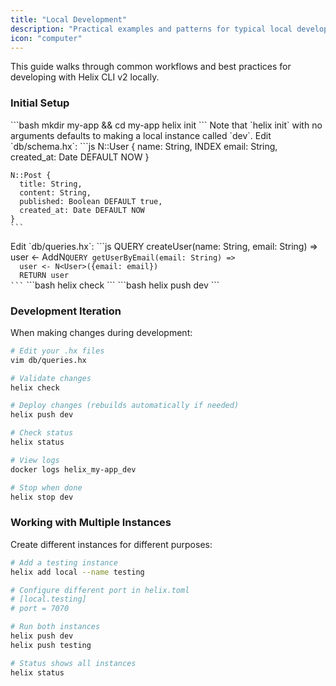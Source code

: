 ```yaml
---
title: "Local Development"
description: "Practical examples and patterns for typical local development workflows"
icon: "computer"
---
```


This guide walks through common workflows and best practices for developing with Helix CLI v2 locally.

### Initial Setup

<Steps>
  <Step title="Create project">
    ```bash
    mkdir my-app && cd my-app
    helix init
    ```
    Note that `helix init` with no arguments defaults to making a local instance called `dev`.
  </Step>

  <Step title="Define schema">
    Edit `db/schema.hx`:
    ```js
    N::User {
      name: String,
      INDEX email: String,
      created_at: Date DEFAULT NOW
    }

    N::Post {
      title: String,
      content: String,
      published: Boolean DEFAULT true,
      created_at: Date DEFAULT NOW
    }
    ```
  </Step>

  <Step title="Create queries">
    Edit `db/queries.hx`:
    ```js
    QUERY createUser(name: String, email: String) =>
      user <- AddN<User({
        name: name,
        email: email,
      })
      RETURN user

    QUERY getUserByEmail(email: String) =>
      user <- N<User>({email: email})
      RETURN user
    ```
  </Step>

  <Step title="Validate">
    ```bash
    helix check
    ```
  </Step>

  <Step title="Build and deploy">
    ```bash
    helix push dev
    ```
  </Step>
</Steps>

### Development Iteration

When making changes during development:

```bash
# Edit your .hx files
vim db/queries.hx

# Validate changes
helix check

# Deploy changes (rebuilds automatically if needed)
helix push dev

# Check status
helix status

# View logs
docker logs helix_my-app_dev

# Stop when done
helix stop dev
```

### Working with Multiple Instances

Create different instances for different purposes:

```bash
# Add a testing instance
helix add local --name testing

# Configure different port in helix.toml
# [local.testing]
# port = 7070

# Run both instances
helix push dev
helix push testing

# Status shows all instances
helix status
```

